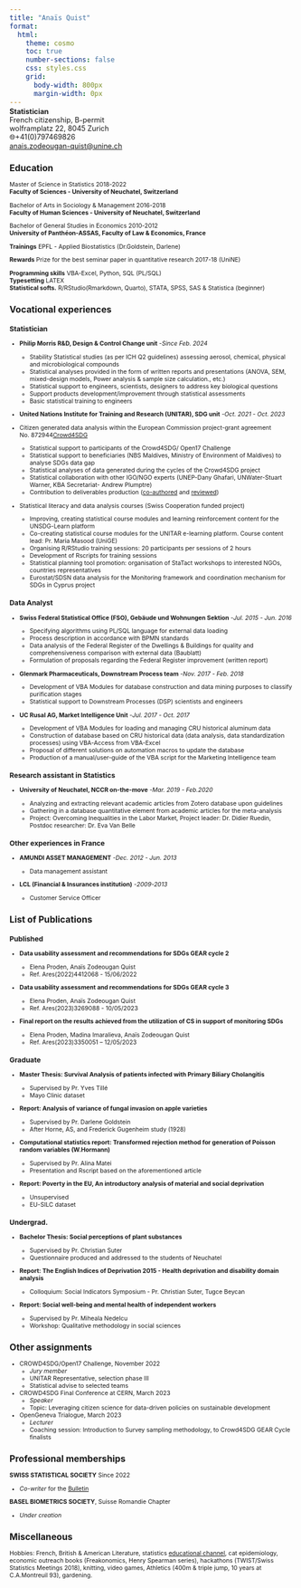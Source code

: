 ```yaml
---
title: "Anaïs Quist"
format:
  html:
    theme: cosmo
    toc: true
    number-sections: false
    css: styles.css
    grid:
      body-width: 800px
      margin-width: 0px
---
```


::: {style="text-align: left; font-size: 0.9em; margin-top: -1em;"}
<strong>Statistician</strong><br>French citizenship, B-permit <br> wolframplatz 22, 8045 Zurich<br> 🌐+41(0)797469826<br> <a href="mailto:anais.zodeougan-quist@unine.ch">anais.zodeougan-quist\@unine.ch</a>
:::

::::: {style="font-size: 75%;"}
## Education

Master of Science in Statistics 2018-2022\
**Faculty of Sciences - University of Neuchatel, Switzerland**

Bachelor of Arts in Sociology & Management 2016-2018\
**Faculty of Human Sciences - University of Neuchatel, Switzerland**

Bachelor of General Studies in Economics 2010-2012\
**University of Panthéon-ASSAS, Faculty of Law & Economics, France**

**Trainings** EPFL - Applied Biostatistics (Dr.Goldstein, Darlene)

**Rewards** Prize for the best seminar paper in quantitative research 2017-18 (UniNE)

**Programming skills** VBA-Excel, Python, SQL (PL/SQL)\
**Typesetting** LATEX\
**Statistical softs.** R/RStudio(Rmarkdown, Quarto), STATA, SPSS, SAS & Statistica (beginner)

## Vocational experiences

::: panel-tabset
### Statistician

-   **Philip Morris R&D, Design & Control Change unit** -*Since Feb. 2024*

    -   Stability Statistical studies (as per ICH Q2 guidelines) assessing aerosol, chemical, physical and microbiological compounds
    -   Statistical analyses provided in the form of written reports and presentations (ANOVA, SEM, mixed-design models, Power analysis & sample size calculation., etc.)
    -   Statistical support to engineers, scientists, designers to address key biological questions
    -   Support products development/improvement through statistical assessments
    -   Basic statistical training to engineers

-   **United Nations Institute for Training and Research (UNITAR), SDG unit** -*Oct. 2021 - Oct. 2023*

-   Citizen generated data analysis within the European Commission project-grant agreement No. 872944[Crowd4SDG](www.crowd4sdg.eu)

    -   Statistical support to participants of the Crowd4SDG/ Open17 Challenge
    -   Statistical support to beneficiaries (NBS Maldives, Ministry of Environment of Maldives) to analyse SDGs data gap
    -   Statistical analyses of data generated during the cycles of the Crowd4SDG project
    -   Statistical collaboration with other IGO/NGO experts (UNEP-Dany Ghafari, UNWater-Stuart Warner, KBA Secretariat- Andrew Plumptre)
    -   Contribution to deliverables production ([co-authored](https://ec.europa.eu/research/participants/documents/downloadPublic?documentIds=080166e5fb97ee8b&appId=PPGMS) and [reviewed](https://www.google.com/url?sa=i&rct=j&q=&esrc=s&source=web&cd=&cad=rja&uact=8&ved=0CDgQw7AJahcKEwjwuPDSkNeAAxUAAAAAHQAAAAAQAw&url=https%3A%2F%2Fec.europa.eu%2Fresearch%2Fparticipants%2Fdocuments%2FdownloadPublic%3FdocumentIds%3D080166e5fb95b64d%26appId%3DPPGMS&psig=AOvVaw0TX6uT7L5x9hlK2PGC3wUX&ust=1691930009347562&opi=89978449))

-   Statistical literacy and data analysis courses (Swiss Cooperation funded project)

    -   Improving, creating statistical course modules and learning reinforcement content for the UNSDG-Learn platform
    -   Co-creating statistical course modules for the UNITAR e-learning platform. Course content lead: Pr. Maria Masood (UniGE)
    -   Organising R/RStudio training sessions: 20 participants per sessions of 2 hours
    -   Development of Rscripts for training sessions
    -   Statistical planning tool promotion: organisation of StaTact workshops to interested NGOs, countries representatives
    -   Eurostat/SDSN data analysis for the Monitoring framework and coordination mechanism for SDGs in Cyprus project

### Data Analyst

-   **Swiss Federal Statistical Office (FSO), Gebäude und Wohnungen Sektion** -*Jul. 2015 - Jun. 2016*

    -   Specifying algorithms using PL/SQL language for external data loading
    -   Process description in accordance with BPMN standards
    -   Data analysis of the Federal Register of the Dwellings & Buildings for quality and comprehensiveness comparison with external data (Baublatt)
    -   Formulation of proposals regarding the Federal Register improvement (written report)

-   **Glenmark Pharmaceuticals, Downstream Process team** -*Nov. 2017 - Feb. 2018*

    -   Development of VBA Modules for database construction and data mining purposes to classify purification stages
    -   Statistical support to Downstream Processes (DSP) scientists and engineers

-   **UC Rusal AG, Market Intelligence Unit** -*Jul. 2017 - Oct. 2017*

    -   Development of VBA Modules for loading and managing CRU historical aluminum data
    -   Construction of database based on CRU historical data (data analysis, data standardization processes) using VBA-Access from VBA-Excel
    -   Proposal of different solutions on automation macros to update the database
    -   Production of a manual/user-guide of the VBA script for the Marketing Intelligence team

### Research assistant in Statistics

-   **University of Neuchatel, NCCR on-the-move** -*Mar. 2019 - Feb.2020*

    -   Analyzing and extracting relevant academic articles from Zotero database upon guidelines
    -   Gathering in a database quantitative element from academic articles for the meta-analysis
    -   Project: Overcoming Inequalities in the Labor Market, Project leader: Dr. Didier Ruedin, Postdoc researcher: Dr. Eva Van Belle

### Other experiences in France

-   **AMUNDI ASSET MANAGEMENT** -*Dec. 2012 - Jun. 2013*

    -   Data management assistant

<!--   - In charge the WEB REPORTING DATABASE comprehensiveness -->

<!--   - Controlling monthly factsheets & data’s quality -->

<!--   - Daily connections with commercials partners & reporting officers from Hong-Kong, Singapore, Italy and France -->

-   **LCL (Financial & Insurances institution)** -*2009-2013*

    -   Customer Service Officer

    <!-- - In charge the WEB REPORTING DATABASE comprehensiveness -->

    <!-- - Controlling monthly factsheets & data’s quality -->

    <!-- - Daily connections with commercials partners & reporting officers from Hong-Kong, Singapore, Italy and France -->
:::

## List of Publications

::: panel-tabset
### Published

-   **Data usability assessment and recommendations for SDGs GEAR cycle 2**

    -   Elena Proden, Anaïs Zodeougan Quist
    -   Ref. Ares(2022)4412068 - 15/06/2022

-   **Data usability assessment and recommendations for SDGs GEAR cycle 3**

    -   Elena Proden, Anaïs Zodeougan Quist
    -   Ref. Ares(2023)3269088 - 10/05/2023

-   **Final report on the results achieved from the utilization of CS in support of monitoring SDGs**

    -   Elena Proden, Madina Imaralieva, Anaïs Zodeougan Quist
    -   Ref. Ares(2023)3350051 – 12/05/2023

### Graduate

-   **Master Thesis: Survival Analysis of patients infected with Primary Biliary Cholangitis**

    -   Supervised by Pr. Yves Tillé
    -   Mayo Clinic dataset

-   **Report: Analysis of variance of fungal invasion on apple varieties**

    -   Supervised by Pr. Darlene Goldstein
    -   After Horne, AS, and Frederick Gugenheim study (1928)

-   **Computational statistics report: Transformed rejection method for generation of Poisson random variables (W.Hormann)**

    -   Supervised by Pr. Alina Matei
    -   Presentation and Rscript based on the aforementioned article

-   **Report: Poverty in the EU, An introductory analysis of material and social deprivation**

    -   Unsupervised
    -   EU-SILC dataset

### Undergrad.

-   **Bachelor Thesis: Social perceptions of plant substances**

    -   Supervised by Pr. Christian Suter
    -   Questionnaire produced and addressed to the students of Neuchatel

-   **Report: The English Indices of Deprivation 2015 - Health deprivation and disability domain analysis**

    -   Colloquium: Social Indicators Symposium - Pr. Christian Suter, Tugce Beycan

-   **Report: Social well-being and mental health of independent workers**

    -   Supervised by Pr. Miheala Nedelcu
    -   Workshop: Qualitative methodology in social sciences
:::

## Other assignments

-   CROWD4SDG/Open17 Challenge, November 2022
    -   *Jury member*
    -   UNITAR Representative, selection phase III
    -   Statistical advise to selected teams
-   CROWD4SDG Final Conference at CERN, March 2023
    -   *Speaker*
    -   Topic: Leveraging citizen science for data-driven policies on sustainable development
-   OpenGeneva Trialogue, March 2023
    -   *Lecturer*
    -   Coaching session: Introduction to Survey sampling methodology, to Crowd4SDG GEAR Cycle finalists

## Professional memberships

**SWISS STATISTICAL SOCIETY** Since 2022

-   *Co-writer* for the [Bulletin](https://osf.io/j9k2d)

**BASEL BIOMETRICS SOCIETY**, Suisse Romandie Chapter

-   *Under creation*

## Miscellaneous

Hobbies: French, British & American Literature, statistics [educational channel](https://www.youtube.com/channel/UC1FzsjGws3sJmiZvEYe5AoQ), cat epidemiology, economic outreach books (Freakonomics, Henry Spearman series), hackathons (TWIST/Swiss Statistics Meetings 2018), knitting, video games, Athletics (400m & triple jump, 10 years at C.A.Montreuil 93), gardening.
:::::
